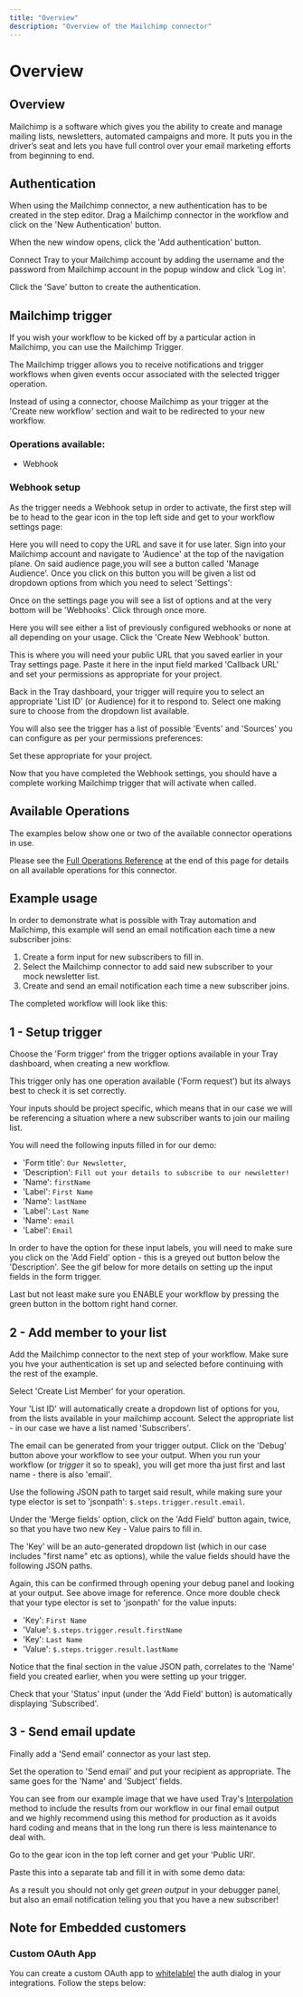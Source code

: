 ```yaml
---
title: "Overview"
description: "Overview of the Mailchimp connector"
---
```


# Overview

## Overview

Mailchimp is a software which gives you the ability to create and manage mailing lists, newsletters, automated campaigns and more. It puts you in the driver’s seat and lets you have full control over your email marketing efforts from beginning to end.

## Authentication

When using the Mailchimp connector, a new authentication has to be created in the step editor. Drag a Mailchimp connector in the workflow and click on the 'New Authentication' button.

When the new window opens, click the 'Add authentication' button.

Connect Tray to your Mailchimp account by adding the username and the password from Mailchimp account in the popup window and click 'Log in'.

Click the 'Save' button to create the authentication.

## Mailchimp trigger

If you wish your workflow to be kicked off by a particular action in Mailchimp, you can use the Mailchimp Trigger.

The Mailchimp trigger allows you to receive notifications and trigger workflows when given events occur associated with the selected trigger operation.

Instead of using a connector, choose Mailchimp as your trigger at the 'Create new workflow' section and wait to be redirected to your new workflow.

### Operations available:

- Webhook

### Webhook setup

As the trigger needs a Webhook setup in order to activate, the first step will be to head to the gear icon in the top left side and get to your workflow settings page:

Here you will need to copy the URL and save it for use later. Sign into your Mailchimp account and navigate to 'Audience' at the top of the navigation plane. On said audience page,you will see a button called 'Manage Audience'. Once you click on this button you will be given a list od dropdown options from which you need to select 'Settings':

Once on the settings page you will see a list of options and at the very bottom will be 'Webhooks'. Click through once more.

Here you will see either a list of previously configured webhooks or none at all depending on your usage. Click the 'Create New Webhook' button.

This is where you will need your public URL that you saved earlier in your Tray settings page. Paste it here in the input field marked 'Callback URL' and set your permissions as appropriate for your project.

Back in the Tray dashboard, your trigger will require you to select an appropriate 'List ID' (or Audience) for it to respond to. Select one making sure to choose from the dropdown list available.

You will also see the trigger has a list of possible 'Events' and 'Sources' you can configure as per your permissions preferences:

Set these appropriate for your project.

Now that you have completed the Webhook settings, you should have a complete working Mailchimp trigger that will activate when called.

## Available Operations

The examples below show one or two of the available connector operations in use.

Please see the [Full Operations Reference](#operationsFull) at the end of this page for details on all available operations for this connector.

## Example usage

In order to demonstrate what is possible with Tray automation and Mailchimp, this example will send an email notification each time a new subscriber joins:

1. Create a form input for new subscribers to fill in.
2. Select the Mailchimp connector to add said new subscriber to your mock newsletter list.
3. Create and send an email notification each time a new subscriber joins.

The completed workflow will look like this:

## 1 - Setup trigger

Choose the 'Form trigger' from the trigger options available in your Tray dashboard, when creating a new workflow.

This trigger only has one operation available ('Form request') but its always best to check it is set correctly.

Your inputs should be project specific, which means that in our case we will be referencing a situation where a new subscriber wants to join our mailing list.

You will need the following inputs filled in for our demo:

- 'Form title': `Our Newsletter`,
- 'Description': `Fill out your details to subscribe to our newsletter!`
- 'Name': `firstName`
- 'Label': `First Name`
- 'Name': `lastName`
- 'Label': `Last Name`
- 'Name': `email`
- 'Label': `Email`

In order to have the option for these input labels, you will need to make sure you click on the 'Add Field' option - this is a greyed out button below the 'Description'. See the gif below for more details on setting up the input fields in the form trigger.

Last but not least make sure you ENABLE your workflow by pressing the green button in the bottom right hand corner.

## 2 - Add member to your list

Add the Mailchimp connector to the next step of your workflow. Make sure you hve your authentication is set up and selected before continuing with the rest of the example.

> 

Select 'Create List Member' for your operation.

Your 'List ID' will automatically create a dropdown list of options for you, from the lists available in your mailchimp account. Select the appropriate list - in our case we have a list named 'Subscribers'.

> 

The email can be generated from your trigger output. Click on the 'Debug' button above your workflow to see your output. When you run your workflow (or *trigger* it so to speak), you will get more tha just first and last name - there is also 'email'.

Use the following JSON path to target said result, while making sure your type elector is set to 'jsonpath': `$.steps.trigger.result.email`.

Under the 'Merge fields' option, click on the 'Add Field' button again, twice, so that you have two new Key - Value pairs to fill in.

The 'Key' will be an auto-generated dropdown list (which in our case includes "first name" etc as options), while the value fields should have the following JSON paths.

Again, this can be confirmed through opening your debug panel and looking at your output. See above image for reference. Once more double check that your type elector is set to 'jsonpath' for the value inputs:

- 'Key': `First Name`
- 'Value': `$.steps.trigger.result.firstName`
- 'Key': `Last Name`
- 'Value': `$.steps.trigger.result.lastName`

Notice that the final section in the value JSON path, correlates to the 'Name' field you created earlier, when you were setting up your trigger.

Check that your 'Status' input (under the 'Add Field' button) is automatically displaying 'Subscribed'.

## 3 - Send email update

Finally add a 'Send email' connector as your last step.

Set the operation to 'Send email' and put your recipient as appropriate. The same goes for the 'Name' and 'Subject' fields.

You can see from our example image that we have used Tray's [Interpolation](https://tray.io/documentation/platform/standard-best-practices/managing-data/manipulating-data-part-2/) method to include the results from our workflow in our final email output and we highly recommend using this method for production as it avoids hard coding and means that in the long run there is less maintenance to deal with.

Go to the gear icon in the top left corner and get your 'Public URl'.

Paste this into a separate tab and fill it in with some demo data:

As a result you should not only get *green output* in your debugger panel, but also an email notification telling you that you have a new subscriber!

## Note for Embedded customers

### Custom OAuth App

You can create a custom OAuth app to [whitelablel](/embedded/core-topics/whitelabelling/the-config-wizard/) the auth dialog in your integrations. Follow the steps below:
